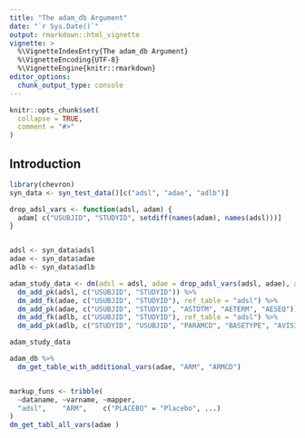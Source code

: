 ```yaml
---
title: "The adam_db Argument"
date: "`r Sys.Date()`"
output: rmarkdown::html_vignette
vignette: >
  %\VignetteIndexEntry{The adam_db Argument}
  %\VignetteEncoding{UTF-8}
  %\VignetteEngine{knitr::rmarkdown}
editor_options: 
  chunk_output_type: console
---
```


```r
knitr::opts_chunk$set(
  collapse = TRUE,
  comment = "#>"
)
```


## Introduction 


```r
library(chevron)
syn_data <- syn_test_data()[c("adsl", "adae", "adlb")]

drop_adsl_vars <- function(adsl, adam) {
  adam[ c("USUBJID", "STUDYID", setdiff(names(adam), names(adsl)))]
}


adsl <- syn_data$adsl
adae <- syn_data$adae
adlb <- syn_data$adlb

adam_study_data <- dm(adsl = adsl, adae = drop_adsl_vars(adsl, adae), adlb = drop_adsl_vars(adsl, adlb)) %>%
  dm_add_pk(adsl, c("USUBJID", "STUDYID")) %>%
  dm_add_fk(adae, c("USUBJID", "STUDYID"), ref_table = "adsl") %>%
  dm_add_pk(adae, c("USUBJID", "STUDYID", "ASTDTM", "AETERM", "AESEQ")) %>%
  dm_add_fk(adlb, c("USUBJID", "STUDYID"), ref_table = "adsl") %>%
  dm_add_pk(adlb, c("STUDYID", "USUBJID", "PARAMCD", "BASETYPE", "AVISITN", "ATPTN", "DTYPE", "ADTM", "LBSEQ", "ASPID"))

adam_study_data

adam_db %>%
  dm_get_table_with_additional_vars(adae, "ARM", "ARMCD")


markup_funs <- tribble(
  ~dataname, ~varname, ~mapper,
  "adsl",    "ARM",    c("PLACEBO" = "Placebo", ...)
)
dm_get_tabl_all_vars(adae )

```
